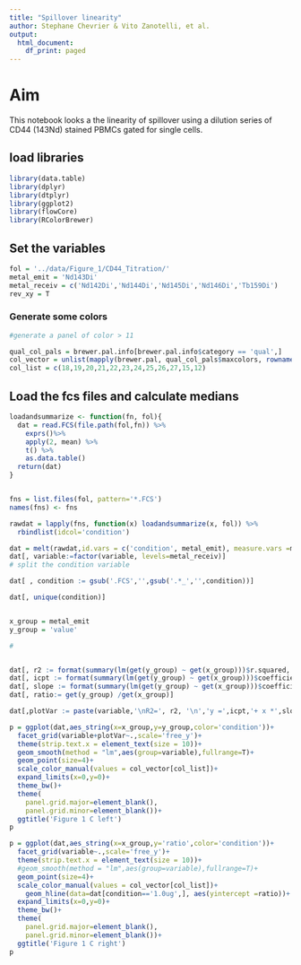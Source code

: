 ```yaml
---
title: "Spillover linearity"
author: Stephane Chevrier & Vito Zanotelli, et al.
output:
  html_document:
    df_print: paged
---
```


# Aim
This notebook looks a the linearity of spillover using a dilution series of CD44 (143Nd) stained PBMCs gated for single cells.

## load libraries
```r
library(data.table)
library(dplyr)
library(dtplyr)
library(ggplot2)
library(flowCore)
library(RColorBrewer)
```

## Set the variables
```r
fol = '../data/Figure_1/CD44_Titration/'
metal_emit = 'Nd143Di'
metal_receiv = c('Nd142Di','Nd144Di','Nd145Di','Nd146Di','Tb159Di')
rev_xy = T
```

### Generate some colors
```r
#generate a panel of color > 11

qual_col_pals = brewer.pal.info[brewer.pal.info$category == 'qual',]
col_vector = unlist(mapply(brewer.pal, qual_col_pals$maxcolors, rownames(qual_col_pals)))
col_list = c(18,19,20,21,22,23,24,25,26,27,15,12)
```

## Load the fcs files and calculate medians
```r
loadandsummarize <- function(fn, fol){
  dat = read.FCS(file.path(fol,fn)) %>%
    exprs()%>%
    apply(2, mean) %>%
    t() %>%
    as.data.table()
  return(dat)
}


fns = list.files(fol, pattern='*.FCS')
names(fns) <- fns

rawdat = lapply(fns, function(x) loadandsummarize(x, fol)) %>%
  rbindlist(idcol='condition')
```



```r
dat = melt(rawdat,id.vars = c('condition', metal_emit), measure.vars =metal_receiv )
dat[, variable:=factor(variable, levels=metal_receiv)]
# split the condition variable 

dat[ , condition := gsub('.FCS','',gsub('.*_','',condition))]

dat[, unique(condition)]


x_group = metal_emit
y_group = 'value'

# 


dat[, r2 := format(summary(lm(get(y_group) ~ get(x_group)))$r.squared, digits = 4),by=variable]
dat[, icpt := format(summary(lm(get(y_group) ~ get(x_group)))$coefficients[1,1], digits = 2),by=variable]
dat[, slope := format(summary(lm(get(y_group) ~ get(x_group)))$coefficients[2,1], digits = 2),by=variable]
dat[, ratio:= get(y_group) /get(x_group)]

dat[,plotVar := paste(variable,'\nR2=', r2, '\n','y =',icpt,'+ x *',slope)]

p = ggplot(dat,aes_string(x=x_group,y=y_group,color='condition'))+
  facet_grid(variable+plotVar~.,scale='free_y')+
  theme(strip.text.x = element_text(size = 10))+
  geom_smooth(method = "lm",aes(group=variable),fullrange=T)+
  geom_point(size=4)+
  scale_color_manual(values = col_vector[col_list])+
  expand_limits(x=0,y=0)+
  theme_bw()+
  theme(
    panel.grid.major=element_blank(),
    panel.grid.minor=element_blank())+
  ggtitle('Figure 1 C left')
p


```

```r
p = ggplot(dat,aes_string(x=x_group,y='ratio',color='condition'))+
  facet_grid(variable~.,scale='free_y')+
  theme(strip.text.x = element_text(size = 10))+
  #geom_smooth(method = "lm",aes(group=variable),fullrange=T)+
  geom_point(size=4)+
  scale_color_manual(values = col_vector[col_list])+
    geom_hline(data=dat[condition=='1.0ug',], aes(yintercept =ratio))+
  expand_limits(x=0,y=0)+
  theme_bw()+
  theme(
    panel.grid.major=element_blank(),
    panel.grid.minor=element_blank())+
  ggtitle('Figure 1 C right')
p
```

